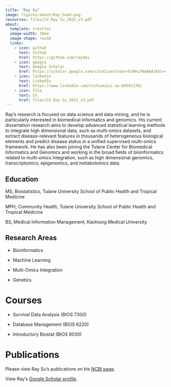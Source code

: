 ```yaml
---
title: "Ray Su"
image: figures/about/Ray_head.png
resources: files/CV_Ray Su_2022_v3.pdf
about:
  template: trestles
  image-width: 10em
  image-shape: round
  links: 
    - icon: github
      text: Github
      href: https://github.com/raydai
    - icon: google
      text: Google Scholar
      href: https://scholar.google.com/citations?user=EsMeLP8AAAAJ&hl=en
    - icon: linkedin
      text: LinkedIn
      href: https://www.linkedin.com/in/kuanjui-su-04591170/
    - icon: file
      text: CV
      href: files/CV_Ray Su_2022_v3.pdf
---
```


Ray's research is focused on data science and data mining, and he is particularly interested in biomedical informatics and genomics. His current dissertation research aims to develop advanced statistical learning methods to integrate high dimensional data, such as multi-omics datasets, and extract disease-relevant features in thousands of heterogeneous biological elements and predict disease status in a unified supervised multi-omics framework. He has also been joining the Tulane Center for Biomedical Informatics and Genomics and working in the broad fields of bioinformatics related to multi-omics integration, such as high dimensional genomics, transcriptomics, epigenomics, and metabolomics data.

## Education

MS, Biostatistics, Tulane University School of Public Health and Tropical Medicine

MPH, Community Health, Tulane University School of Public Health and Tropical Medicine

BS, Medical Information Management, Kaohiung Medical University

## Research Areas

-   Bioinformatics

-   Machine Learning

-   Multi-Omics Integration

-   Genetics 

# Courses

-   Survival Data Analysis (BIOS 7300)

-   Database Management (BIOS 6220)

-   Introductory Biostat (BIOS 6030)

# Publications

Please view Ray Su's publications on his [NCBI page](https://www.ncbi.nlm.nih.gov/myncbi/1L9GixuK8brkXR/bibliography/public/).

View Ray's [Google Scholar profile](https://scholar.google.com/citations?user=EsMeLP8AAAAJ&hl=en).\
